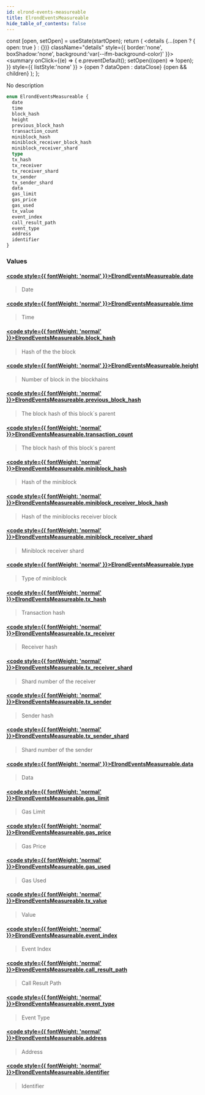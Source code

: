 ```yaml
---
id: elrond-events-measureable
title: ElrondEventsMeasureable
hide_table_of_contents: false
---
```







  const [open, setOpen] = useState(startOpen);
  return (
    <details {...(open ? { open: true } : {})} className="details" style={{ border:'none', boxShadow:'none', background:'var(--ifm-background-color)' }}>
      <summary
        onClick={(e) => {
          e.preventDefault();
          setOpen((open) => !open);
        }}
        style={{ listStyle:'none' }}
      >
      {open ? dataOpen : dataClose}
      </summary>
      {open && children}
    </details>
  );
};








No description


```graphql
enum ElrondEventsMeasureable {
  date
  time
  block_hash
  height
  previous_block_hash
  transaction_count
  miniblock_hash
  miniblock_receiver_block_hash
  miniblock_receiver_shard
  type
  tx_hash
  tx_receiver
  tx_receiver_shard
  tx_sender
  tx_sender_shard
  data
  gas_limit
  gas_price
  gas_used
  tx_value
  event_index
  call_result_path
  event_type
  address
  identifier
}
```




### Values

#### [<code style={{ fontWeight: 'normal' }}>ElrondEventsMeasureable.<b>date</b></code>](#)  
> 
> 
> Date
> 

#### [<code style={{ fontWeight: 'normal' }}>ElrondEventsMeasureable.<b>time</b></code>](#)  
> 
> 
> Time
> 

#### [<code style={{ fontWeight: 'normal' }}>ElrondEventsMeasureable.<b>block_hash</b></code>](#)  
> 
> 
> Hash of the the block
> 

#### [<code style={{ fontWeight: 'normal' }}>ElrondEventsMeasureable.<b>height</b></code>](#)  
> 
> 
> Number of block in the blockhains
> 

#### [<code style={{ fontWeight: 'normal' }}>ElrondEventsMeasureable.<b>previous_block_hash</b></code>](#)  
> 
> 
> The block hash of this block`s parent
> 

#### [<code style={{ fontWeight: 'normal' }}>ElrondEventsMeasureable.<b>transaction_count</b></code>](#)  
> 
> 
> The block hash of this block`s parent
> 

#### [<code style={{ fontWeight: 'normal' }}>ElrondEventsMeasureable.<b>miniblock_hash</b></code>](#)  
> 
> 
> Hash of the miniblock
> 

#### [<code style={{ fontWeight: 'normal' }}>ElrondEventsMeasureable.<b>miniblock_receiver_block_hash</b></code>](#)  
> 
> 
> Hash of the miniblocks receiver block
> 

#### [<code style={{ fontWeight: 'normal' }}>ElrondEventsMeasureable.<b>miniblock_receiver_shard</b></code>](#)  
> 
> 
> Miniblock receiver shard
> 

#### [<code style={{ fontWeight: 'normal' }}>ElrondEventsMeasureable.<b>type</b></code>](#)  
> 
> 
> Type of miniblock
> 

#### [<code style={{ fontWeight: 'normal' }}>ElrondEventsMeasureable.<b>tx_hash</b></code>](#)  
> 
> 
> Transaction hash
> 

#### [<code style={{ fontWeight: 'normal' }}>ElrondEventsMeasureable.<b>tx_receiver</b></code>](#)  
> 
> 
> Receiver hash
> 

#### [<code style={{ fontWeight: 'normal' }}>ElrondEventsMeasureable.<b>tx_receiver_shard</b></code>](#)  
> 
> 
> Shard number of the receiver
> 

#### [<code style={{ fontWeight: 'normal' }}>ElrondEventsMeasureable.<b>tx_sender</b></code>](#)  
> 
> 
> Sender hash
> 

#### [<code style={{ fontWeight: 'normal' }}>ElrondEventsMeasureable.<b>tx_sender_shard</b></code>](#)  
> 
> 
> Shard number of the sender
> 

#### [<code style={{ fontWeight: 'normal' }}>ElrondEventsMeasureable.<b>data</b></code>](#)  
> 
> 
> Data
> 

#### [<code style={{ fontWeight: 'normal' }}>ElrondEventsMeasureable.<b>gas_limit</b></code>](#)  
> 
> 
> Gas Limit
> 

#### [<code style={{ fontWeight: 'normal' }}>ElrondEventsMeasureable.<b>gas_price</b></code>](#)  
> 
> 
> Gas Price
> 

#### [<code style={{ fontWeight: 'normal' }}>ElrondEventsMeasureable.<b>gas_used</b></code>](#)  
> 
> 
> Gas Used
> 

#### [<code style={{ fontWeight: 'normal' }}>ElrondEventsMeasureable.<b>tx_value</b></code>](#)  
> 
> 
> Value
> 

#### [<code style={{ fontWeight: 'normal' }}>ElrondEventsMeasureable.<b>event_index</b></code>](#)  
> 
> 
> Event Index
> 

#### [<code style={{ fontWeight: 'normal' }}>ElrondEventsMeasureable.<b>call_result_path</b></code>](#)  
> 
> 
> Call Result Path
> 

#### [<code style={{ fontWeight: 'normal' }}>ElrondEventsMeasureable.<b>event_type</b></code>](#)  
> 
> 
> Event Type
> 

#### [<code style={{ fontWeight: 'normal' }}>ElrondEventsMeasureable.<b>address</b></code>](#)  
> 
> 
> Address
> 

#### [<code style={{ fontWeight: 'normal' }}>ElrondEventsMeasureable.<b>identifier</b></code>](#)  
> 
> 
> Identifier
> 



